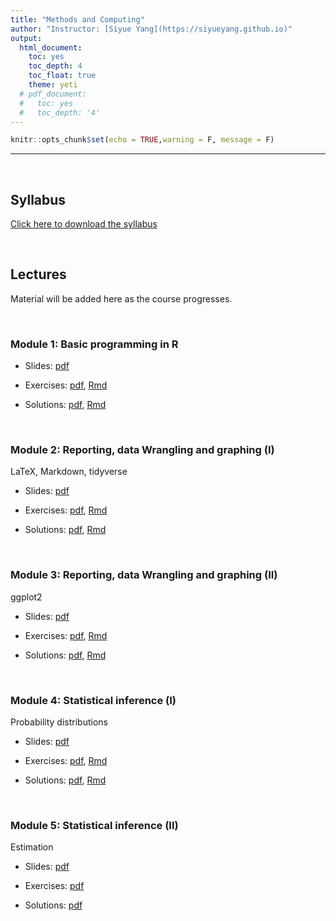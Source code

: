 ```yaml
---
title: "Methods and Computing"
author: "Instructor: [Siyue Yang](https://siyueyang.github.io)"
output:
  html_document:
    toc: yes
    toc_depth: 4
    toc_float: true
    theme: yeti
  # pdf_document:
  #   toc: yes
  #   toc_depth: '4'
---
```


```r
knitr::opts_chunk$set(echo = TRUE,warning = F, message = F)
```

---

<br>

## Syllabus

[Click here to download the syllabus](Computing/syllabus_computing.pdf)

<br>

## Lectures

Material will be added here as the course progresses.

<br>

### Module 1: Basic programming in R

- Slides: [pdf](Computing/Slides/mod1.pdf) 

- Exercises: [pdf](Computing/Exercises/ex1.pdf), [Rmd](Computing/Exercises/ex1.Rmd)

- Solutions: [pdf](Computing/Solutions/sol1.pdf), [Rmd](Computing/Solutions/sol1.Rmd)

<br>

### Module 2: Reporting, data Wrangling and graphing (I)

LaTeX, Markdown, tidyverse

- Slides: [pdf](Computing/Slides/mod2.pdf) 

- Exercises: [pdf](Computing/Exercises/ex2.pdf), [Rmd](Computing/Exercises/ex2.Rmd)

- Solutions: [pdf](Computing/Solutions/sol2.pdf), [Rmd](Computing/Solutions/sol2.Rmd)

<br>

### Module 3: Reporting, data Wrangling and graphing (II)

ggplot2

- Slides: [pdf](Computing/Slides/mod3.pdf) 

- Exercises: [pdf](Computing/Exercises/ex3.pdf), [Rmd](Computing/Exercises/ex3.Rmd)

- Solutions: [pdf](Computing/Solutions/sol3.pdf), [Rmd](Computing/Solutions/sol3.Rmd)

<br>

### Module 4: Statistical inference (I)

Probability distributions

- Slides: [pdf](Computing/Slides/mod4.pdf) 

- Exercises: [pdf](Computing/Exercises/ex4.pdf), [Rmd](Computing/Exercises/ex4.Rmd)

- Solutions: [pdf](Computing/Solutions/sol4.pdf), [Rmd](Computing/Solutions/sol4.Rmd)

<br>

### Module 5: Statistical inference (II)

Estimation

- Slides: [pdf](Computing/Slides/mod5.pdf) 

- Exercises: [pdf](Computing/Exercises/ex5.pdf)

- Solutions: [pdf](Computing/Solutions/sol5.pdf)

<br>

<!-- #### Module 6: Hypothesis testing -->

<!-- - <a href="https://github.com/jlgrons/UofT-DoSS-SPB/blob/main/Computing/Slides/mod6.pdf"target="_blank">Slides</a> -->

<!-- - <a href="https://github.com/jlgrons/UofT-DoSS-SPB/blob/main/Computing/Exercises/ex6.pdf" target="_blank">Exercise 6</a> -->


<!-- <br> -->

<!-- ### Simulations  -->

<!-- #### Module 7: Monte Carlo simulations -->

<!-- - <a href="https://github.com/jlgrons/UofT-DoSS-SPB/blob/main/Computing/Slides/mod7.pdf"target="_blank">Slides</a> -->

<!-- - <a href="https://github.com/jlgrons/UofT-DoSS-SPB/blob/main/Computing/Exercises/ex7.pdf" target="_blank">Exercise 7</a> -->


<!-- <br> -->

<!-- ### Bootstrap -->

<!-- - <a href="https://github.com/jlgrons/UofT-DoSS-SPB/blob/main/Computing/Slides/mod8.pdf"target="_blank">Slides</a> -->


<!-- <br> -->

<!-- ### Regression -->

<!-- <br> -->




